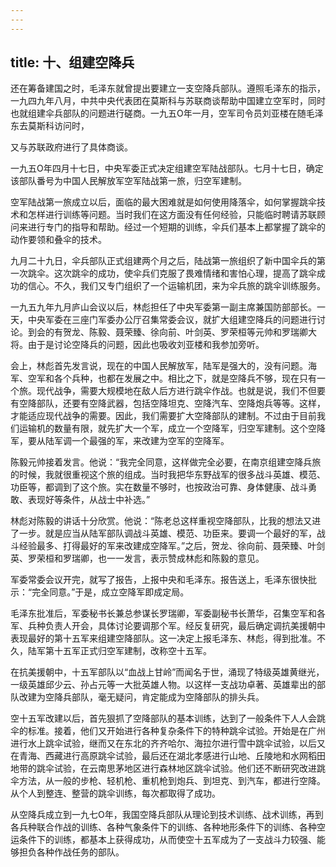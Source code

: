```yaml
---
---
---
```

title: 十、组建空降兵
---



还在筹备建国之时，毛泽东就曾提出要建立一支空降兵部队。遵照毛泽东的指示，一九四九年八月，中共中央代表团在莫斯科与苏联商谈帮助中国建立空军时，同时也就组建伞兵部队的问题进行磋商。一九五O年一月，空军司令员刘亚楼在随毛泽东去莫斯科访问时，

又与苏联政府进行了具体商谈。

一九五O年四月十七日，中央军委正式决定组建空军陆战部队。七月十七日，确定该部队番号为中国人民解放军空军陆战第一旅，归空军建制。

空军陆战第一旅成立以后，面临的最大困难就是如何使用降落伞，如何掌握跳伞技术和怎样进行训练等问题。当时我们在这方面没有任何经验，只能临时聘请苏联顾问来进行专门的指导和帮助。经过一个短期的训练，伞兵们基本上都掌握了跳伞的动作要领和叠伞的技术。

九月二十九日，伞兵部队正式组建两个月之后，陆战第一旅组织了新中国伞兵的第一次跳伞。这次跳伞的成功，使伞兵们克服了畏难情绪和害怕心理，提高了跳伞成功的信心。不久，我们又专门组织了一个运输机团，来为伞兵旅的跳伞训练服务。

一九五九年九月庐山会议以后，林彪担任了中央军委第一副主席兼国防部部长。一天，中央军委在三座门军委办公厅召集常委会议，就扩大组建空降兵的问题进行讨论。到会的有贺龙、陈毅、聂荣臻、徐向前、叶剑英、罗荣桓等元帅和罗瑞卿大将。由于是讨论空降兵的问题，因此也吸收刘亚楼和我参加旁听。

会上，林彪首先发言说，现在的中国人民解放军，陆军是强大的，没有问题。海军、空军和各个兵种，也都在发展之中。相比之下，就是空降兵不够，现在只有一个旅。现代战争，需要大规模地在敌人后方进行跳伞作战。也就是说，我们不但要有空降部队，还要有空降武器，包括空降坦克、空降汽车、空降炮兵等等。这样，才能适应现代战争的需要。因此，我们需要扩大空降部队的建制。不过由于目前我们运输机的数量有限，就先扩大一个军，成立一个空降军，归空军建制。这个空降军，要从陆军调一个最强的军，来改建为空军的空降军。

陈毅元帅接着发言。他说：“我完全同意，这样做完全必要，在南京组建空降兵旅的时候，我就很重视这个旅的组成。当时我把华东野战军的很多战斗英雄、模范、功臣等，都调到了这个旅。实在数量不够时，也按政治可靠、身体健康、战斗勇敢、表现好等条件，从战士中补选。”

林彪对陈毅的讲话十分欣赏。他说：“陈老总这样重视空降部队，比我的想法又进了一步。就是应当从陆军部队调战斗英雄、模范、功臣来。要调一个最好的军，战斗经验最多、打得最好的军来改建成空降军。”之后，贺龙、徐向前、聂荣臻、叶剑英、罗荣桓和罗瑞卿，也一一发言，表示赞成林彪和陈毅的意见。

军委常委会议开完，就写了报告，上报中央和毛泽东。报告送上，毛泽东很快批示：“完全同意。”于是，成立空降军即成定局。

毛泽东批准后，军委秘书长兼总参谋长罗瑞卿，军委副秘书长萧华，召集空军和各军、兵种负责人开会，具体讨论要调那个军。经反复研究，最后确定调抗美援朝中表现最好的第十五军来组建空降部队。这一决定上报毛泽东、林彪，得到批准。不久，陆军第十五军正式归空军建制，改称空十五军。

在抗美援朝中，十五军部队以“血战上甘岭”而闻名于世，涌现了特级英雄黄继光，一级英雄邱少云、孙占元等一大批英雄人物。以这样一支战功卓著、英雄辈出的部队改建为空降兵部队，毫无疑问，肯定能成为空降部队的排头兵。

空十五军改建以后，首先狠抓了空降部队的基本训练，达到了一般条件下人人会跳伞的标准。接着，他们又开始进行各种复杂条件下的特种跳伞试验。开始是在广州进行水上跳伞试验，继而又在东北的齐齐哈尔、海拉尔进行雪中跳伞试验，以后又在青海、西藏进行高原跳伞试验，最后还在湖北孝感进行山地、丘陵地和水网稻田地带的跳伞试验，在云南思茅地区进行森林地区跳伞试验。他们还不断研究改进跳伞方法，从一般的步枪、轻机枪、重机枪到炮兵、到坦克、到汽车，都进行空降。从个人到整连、整营的跳伞训练，每次都取得了成功。

从空降兵成立到一九七O年，我国空降兵部队从理论到技术训练、战术训练，再到各兵种联合作战的训练、各种气象条件下的训练、各种地形条件下的训练、各种空运条件下的训练，都基本上获得成功，从而使空十五军成为了一支战斗力较强、能够担负各种作战任务的部队。